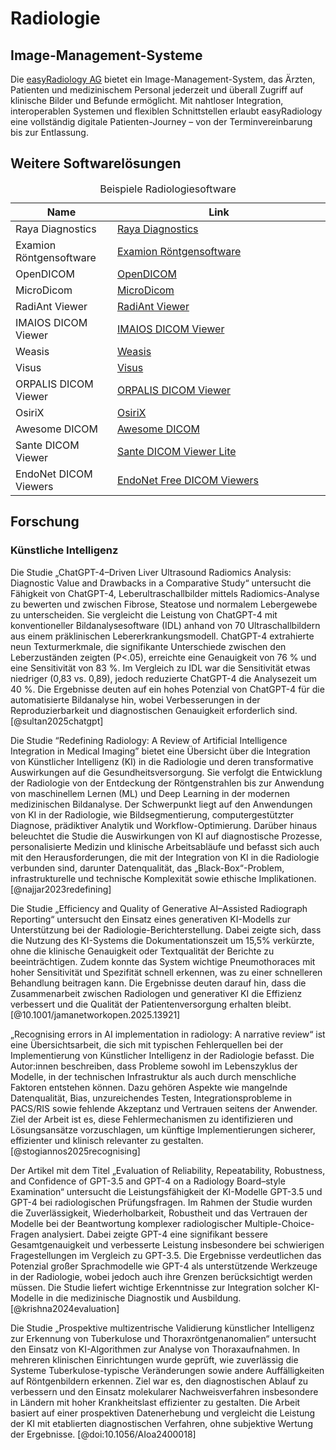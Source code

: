 # Radiologie

## Image-Management-Systeme

Die [easyRadiology AG](https://easyradiology.de/) bietet ein Image-Management-System, das Ärzten, Patienten und medizinischem Personal jederzeit und überall Zugriff auf klinische Bilder und Befunde ermöglicht. Mit nahtloser Integration, interoperablen Systemen und flexiblen Schnittstellen erlaubt easyRadiology eine vollständig digitale Patienten-Journey – von der Terminvereinbarung bis zur Entlassung.

## Weitere Softwarelösungen

| Name                | Link                                       |
|---------------------|--------------------------------------------|
| Raya Diagnostics    | [Raya Diagnostics](https://www.raya-diagnostics.com/) |
| Examion Röntgensoftware | [Examion Röntgensoftware](https://www.examion.com/de/produkte/humanmedizin/mvz-praxisverbund/roentgensoftware) |
| OpenDICOM           | [OpenDICOM](https://github.com/opendicom)                                                |
| MicroDicom          | [MicroDicom](https://www.microdicom.com/)                                                |
| RadiAnt Viewer      | [RadiAnt Viewer](https://www.radiantviewer.com/)                                         |
| IMAIOS DICOM Viewer | [IMAIOS DICOM Viewer](https://www.imaios.com/de/imaios-dicom-viewer)                     |
| Weasis              | [Weasis](https://weasis.org/en/index.html)                                               |
| Visus               | [Visus](https://www.visus.com/index.html)                                                |
| ORPALIS DICOM Viewer| [ORPALIS DICOM Viewer](https://www.orpalis.com/labs/dicom-viewer/)                       |
| OsiriX              | [OsiriX](https://www.osirix-viewer.com/)                                                 |
| Awesome DICOM       | [Awesome DICOM](https://github.com/open-dicom/awesome-dicom)                              |
| Sante DICOM Viewer  | [Sante DICOM Viewer Lite](https://santesoft.com/win/sante-dicom-viewer-lite/sante-dicom-viewer-lite.html) |
| EndoNet DICOM Viewers| [EndoNet Free DICOM Viewers](https://endonet.com/knowledge-base/free-dicom-viewers/)     |

: Beispiele Radiologiesoftware

## Forschung

### Künstliche Intelligenz

Die Studie „ChatGPT-4–Driven Liver Ultrasound Radiomics Analysis: Diagnostic Value and Drawbacks in a Comparative Study“ untersucht die Fähigkeit von ChatGPT-4, Leberultraschallbilder mittels Radiomics-Analyse zu bewerten und zwischen Fibrose, Steatose und normalem Lebergewebe zu unterscheiden. Sie vergleicht die Leistung von ChatGPT-4 mit konventioneller Bildanalysesoftware (IDL) anhand von 70 Ultraschallbildern aus einem präklinischen Lebererkrankungsmodell. ChatGPT-4 extrahierte neun Texturmerkmale, die signifikante Unterschiede zwischen den Leberzuständen zeigten (P<.05), erreichte eine Genauigkeit von 76 % und eine Sensitivität von 83 %. Im Vergleich zu IDL war die Sensitivität etwas niedriger (0,83 vs. 0,89), jedoch reduzierte ChatGPT-4 die Analysezeit um 40 %. Die Ergebnisse deuten auf ein hohes Potenzial von ChatGPT-4 für die automatisierte Bildanalyse hin, wobei Verbesserungen in der Reproduzierbarkeit und diagnostischen Genauigkeit erforderlich sind. [@sultan2025chatgpt]

Die Studie "Redefining Radiology: A Review of Artificial Intelligence Integration in Medical Imaging" bietet eine Übersicht über die Integration von Künstlicher Intelligenz (KI) in die Radiologie und deren transformative Auswirkungen auf die Gesundheitsversorgung. Sie verfolgt die Entwicklung der Radiologie von der Entdeckung der Röntgenstrahlen bis zur Anwendung von maschinellem Lernen (ML) und Deep Learning in der modernen medizinischen Bildanalyse. Der Schwerpunkt liegt auf den Anwendungen von KI in der Radiologie, wie Bildsegmentierung, computergestützter Diagnose, prädiktiver Analytik und Workflow-Optimierung. Darüber hinaus beleuchtet die Studie die Auswirkungen von KI auf diagnostische Prozesse, personalisierte Medizin und klinische Arbeitsabläufe und befasst sich auch mit den Herausforderungen, die mit der Integration von KI in die Radiologie verbunden sind, darunter Datenqualität, das „Black-Box“-Problem, infrastrukturelle und technische Komplexität sowie ethische Implikationen. [@najjar2023redefining]

Die Studie „Efficiency and Quality of Generative AI–Assisted Radiograph Reporting“ untersucht den Einsatz eines generativen KI-Modells zur Unterstützung bei der Radiologie-Berichterstellung. Dabei zeigte sich, dass die Nutzung des KI-Systems die Dokumentationszeit um 15,5% verkürzte, ohne die klinische Genauigkeit oder Textqualität der Berichte zu beeinträchtigen. Zudem konnte das System wichtige Pneumothoraces mit hoher Sensitivität und Spezifität schnell erkennen, was zu einer schnelleren Behandlung beitragen kann. Die Ergebnisse deuten darauf hin, dass die Zusammenarbeit zwischen Radiologen und generativer KI die Effizienz verbessert und die Qualität der Patientenversorgung erhalten bleibt. [@10.1001/jamanetworkopen.2025.13921]

„Recognising errors in AI implementation in radiology: A narrative review“ ist eine Übersichtsarbeit, die sich mit typischen Fehlerquellen bei der Implementierung von Künstlicher Intelligenz in der Radiologie befasst. Die Autor:innen beschreiben, dass Probleme sowohl im Lebenszyklus der Modelle, in der technischen Infrastruktur als auch durch menschliche Faktoren entstehen können. Dazu gehören Aspekte wie mangelnde Datenqualität, Bias, unzureichendes Testen, Integrationsprobleme in PACS/RIS sowie fehlende Akzeptanz und Vertrauen seitens der Anwender. Ziel der Arbeit ist es, diese Fehlermechanismen zu identifizieren und Lösungsansätze vorzuschlagen, um künftige Implementierungen sicherer, effizienter und klinisch relevanter zu gestalten. [@stogiannos2025recognising]

Der Artikel mit dem Titel „Evaluation of Reliability, Repeatability, Robustness, and Confidence of GPT-3.5 and GPT-4 on a Radiology Board–style Examination“ untersucht die Leistungsfähigkeit der KI-Modelle GPT-3.5 und GPT-4 bei radiologischen Prüfungsfragen. Im Rahmen der Studie wurden die Zuverlässigkeit, Wiederholbarkeit, Robustheit und das Vertrauen der Modelle bei der Beantwortung komplexer radiologischer Multiple-Choice-Fragen analysiert. Dabei zeigte GPT-4 eine signifikant bessere Gesamtgenauigkeit und verbesserte Leistung insbesondere bei schwierigen Fragestellungen im Vergleich zu GPT-3.5. Die Ergebnisse verdeutlichen das Potenzial großer Sprachmodelle wie GPT-4 als unterstützende Werkzeuge in der Radiologie, wobei jedoch auch ihre Grenzen berücksichtigt werden müssen. Die Studie liefert wichtige Erkenntnisse zur Integration solcher KI-Modelle in die medizinische Diagnostik und Ausbildung. [@krishna2024evaluation]

Die Studie „Prospektive multizentrische Validierung künstlicher Intelligenz zur Erkennung von Tuberkulose und Thoraxröntgenanomalien“ untersucht den Einsatz von KI-Algorithmen zur Analyse von Thoraxaufnahmen. In mehreren klinischen Einrichtungen wurde geprüft, wie zuverlässig die Systeme Tuberkulose-typische Veränderungen sowie andere Auffälligkeiten auf Röntgenbildern erkennen. Ziel war es, den diagnostischen Ablauf zu verbessern und den Einsatz molekularer Nachweisverfahren insbesondere in Ländern mit hoher Krankheitslast effizienter zu gestalten. Die Arbeit basiert auf einer prospektiven Datenerhebung und vergleicht die Leistung der KI mit etablierten diagnostischen Verfahren, ohne subjektive Wertung der Ergebnisse. [@doi:10.1056/AIoa2400018]

